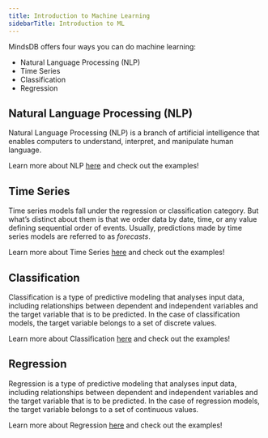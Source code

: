 ```yaml
---
title: Introduction to Machine Learning
sidebarTitle: Introduction to ML
---
```


MindsDB offers four ways you can do machine learning:

- Natural Language Processing (NLP)
- Time Series
- Classification
- Regression

## Natural Language Processing (NLP)

Natural Language Processing (NLP) is a branch of artificial intelligence that enables computers to understand, interpret, and manipulate human language.

Learn more about NLP [here](/nlp/what-is-nlp) and check out the examples!

## Time Series

Time series models fall under the regression or classification category. But what’s distinct about them is that we order data by date, time, or any value defining sequential order of events. Usually, predictions made by time series models are referred to as *forecasts*.

Learn more about Time Series [here](/model-types#time-series-models) and check out the examples!

## Classification

Classification is a type of predictive modeling that analyses input data, including relationships between dependent and independent variables and the target variable that is to be predicted. In the case of classification models, the target variable belongs to a set of discrete values.

Learn more about Classification [here](/model-types#classification-models) and check out the examples!

## Regression

Regression is a type of predictive modeling that analyses input data, including relationships between dependent and independent variables and the target variable that is to be predicted. In the case of regression models, the target variable belongs to a set of continuous values.

Learn more about Regression [here](/model-types#regression-models) and check out the examples!
